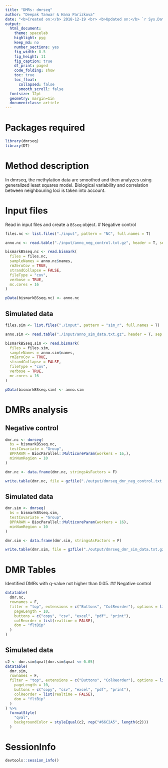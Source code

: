 ```yaml
---
title: "DMRs: dmrseq"
author: "Deepak Tanwar & Hana Parizkova"
date: "<b>Created on:</b> 2018-12-19 <br> <b>Updated on:</b> `r Sys.Date()`"
output:
  html_document:
    theme: spacelab
    highlight: pyg
    keep_md: no
    number_sections: yes
    fig_width: 8.5
    fig_height: 11
    fig_caption: true
    df_print: paged
    code_folding: show
    toc: true
    toc_float:
      collapsed: false
      smooth_scroll: false
  fontsize: 12pt
  geometry: margin=1in
  documentclass: article
---
```


# Packages required

```r
library(dmrseq)
library(DT)
```

# Method description
In dmrseq, the methylation data are smoothed and then analyzes using generalized least squares model. Biological variability and correlation between neighbouring loci is taken into account.

# Input files
Read in input files and create a `BSseq` object.
# Negative control
```r
files.nc <- list.files("./input", pattern = "NC", full.names = T)

anno.nc <- read.table("./input/anno_neg_control.txt.gz", header = T, sep = "\t", stringsAsFactors = F)

bismarkBSseq.nc <- read.bismark(
  files = files.nc,
  sampleNames = anno.nc$names,
  rmZeroCov = TRUE,
  strandCollapse = FALSE,
  fileType = "cov",
  verbose = TRUE,
  mc.cores = 16
)

pData(bismarkBSseq.nc) <- anno.nc
```

## Simulated data
```r
files.sim <- list.files("./input", pattern = "sim_r", full.names = T)

anno.sim <- read.table("./input/anno_sim_data.txt.gz", header = T, sep = "\t", stringsAsFactors = F)

bismarkBSseq.sim <- read.bismark(
  files = files.sim,
  sampleNames = anno.sim$names,
  rmZeroCov = TRUE,
  strandCollapse = FALSE,
  fileType = "cov",
  verbose = TRUE,
  mc.cores = 16
)

pData(bismarkBSseq.sim) <- anno.sim
```

# DMRs analysis

## Negative control
```r
dmr.nc <- dmrseq(
  bs = bismarkBSseq.nc,
  testCovariate = "Group",
  BPPARAM = BiocParallel::MulticoreParam(workers = 16,),
  minNumRegion = 10
)

dmr.nc <- data.frame(dmr.nc, stringsAsFactors = F)

write.table(dmr.nc, file = gzfile("./output/dmrseq_dmr_neg_control.txt.gz"), sep = "\t", quote = F, row.names = F)
```

## Simulated data
```r
dmr.sim <- dmrseq(
  bs = bismarkBSseq.sim,
  testCovariate = "Group",
  BPPARAM = BiocParallel::MulticoreParam(workers = 16),
  minNumRegion = 10
)

dmr.sim <- data.frame(dmr.sim, stringsAsFactors = F)

write.table(dmr.sim, file = gzfile("./output/dmrseq_dmr_sim_data.txt.gz"), sep = "\t", quote = F, row.names = F)
```


# DMR Tables
Identified DMRs with q-value not higher than 0.05.
## Negative control
```r
datatable(
  dmr.nc,
  rownames = F,
  filter = "top", extensions = c("Buttons", "ColReorder"), options = list(
    pageLength = 10,
    buttons = c("copy", "csv", "excel", "pdf", "print"),
    colReorder = list(realtime = FALSE),
    dom = "fltBip"
  )
)
```


## Simulated data

```r
c2 <- dmr.sim$qval[dmr.sim$qval <= 0.05]
datatable(
  dmr.sim,
  rownames = F,
  filter = "top", extensions = c("Buttons", "ColReorder"), options = list(
    pageLength = 10,
    buttons = c("copy", "csv", "excel", "pdf", "print"),
    colReorder = list(realtime = FALSE),
    dom = "fltBip"
  )
) %>%
  formatStyle(
    "qval",
    backgroundColor = styleEqual(c2, rep("#66C2A5", length(c2)))
  )
```


# SessionInfo

```r
devtools::session_info()
```